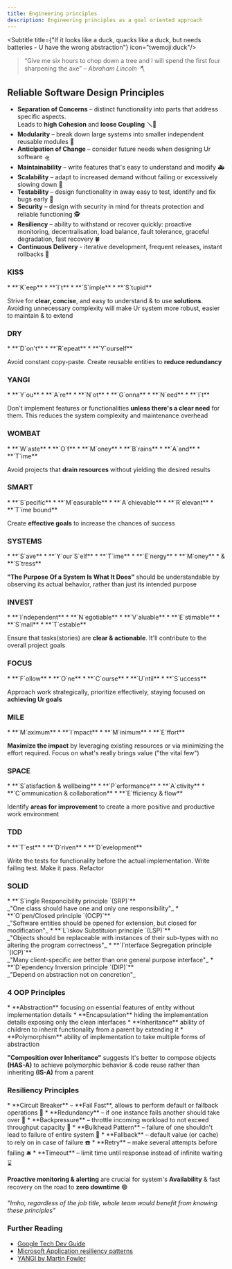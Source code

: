 ```yaml
---
title: Engineering principles
description: Engineering principles as a goal oriented approach
---
```


<Subtitle title={"If it looks like a duck, quacks like a duck, but needs batteries - U have the wrong abstraction"} icon="twemoji:duck"/>

> “Give me six hours to chop down a tree and I will spend the first four sharpening the axe”
> <cite>– Abraham Lincoln 🪓</cite>

## Reliable Software Design Principles

* **Separation of Concerns** – distinct functionality into parts that address specific aspects.<br/>
  Leads to **high Cohesion** and **loose Coupling** 🪛🛞
* **Modularity** – break down large systems into smaller independent reusable modules 🧩
* **Anticipation of Change** – consider future needs when designing Ur software 🛸
* **Maintainability** – write features that's easy to understand and modify 🚑
* **Scalability** – adapt to increased demand without failing or excessively slowing down 🥖
* **Testability** – design functionality in away easy to test, identify and fix bugs early 🐞
* **Security** – design with security in mind for threats protection and reliable functioning 🕵️
* **Resiliency** – ability to withstand or recover quickly: proactive monitoring, decentralisation, load balance, fault tolerance, graceful degradation, fast recovery 🍀️
* **Continuous Delivery** - iterative development, frequent releases, instant rollbacks 📯

### <h3 class="hidden">KISS</h3>
<Card title="KISS" icon="emoji:kiss-mark">
  * **`K`eep**
  * **`I`t**
  * **`S`imple**
  * **`S`tupid**

  Strive for **clear, concise**, and easy to understand & to use **solutions**.
  Avoiding unnecessary complexity will make Ur system more robust, easier to maintain & to extend
</Card>

### <h3 class="hidden">DRY</h3>
<Card title="DRY" icon="emoji:accordion">
  * **`D`on't**
  * **`R`epeat**
  * **`Y`ourself**

  Avoid constant copy-paste. Create reusable entities to **reduce redundancy**
</Card>

### <h3 class="hidden">YANGI</h3>
<Card title="YANGI" icon="emoji:alien-monster">
  * **`Y`ou**
  * **`A`re**
  * **`N`ot**
  * **`G`onna**
  * **`N`eed**
  * **`I`t**

  Don't implement features or functionalities **unless there's a clear need** for them.
  This reduces the system complexity and maintenance overhead
</Card>

### <h3 class="hidden">WOMBAT</h3>
<Card title="WOMBAT" icon="emoji:beaver">
  * **`W`aste**
  * **`O`f**
  * **`M`oney**
  * **`B`rains**
  * **`A`and**
  * **`T`ime**

  Avoid projects that **drain resources** without yielding the desired results
</Card>

### <h3 class="hidden">SMART</h3>
<Card title="SMART" icon="emoji:brain">
  * **`S`pecific**
  * **`M`easurable**
  * **`A`chievable**
  * **`R`elevant**
  * **`T`ime bound**

  Create **effective goals** to increase the chances of success
</Card>

### <h3 class="hidden">SYSTEMS</h3>
<Card title="SYSTEMS" icon="emoji:direct-hit">
  * **`S`ave**
  * **`Y`our`S`elf**
  * **`T`ime**
  * **`E`nergy**
  * **`M`oney**
  * & **`S`tress**

  **"The Purpose Of a System Is What It Does"** should be
  understandable by observing its actual behavior, rather than just its intended purpose
</Card>

### <h3 class="hidden">INVEST</h3>
<Card title="INVEST" icon="emoji:coin">
  * **`I`ndependent**
  * **`N`egotiable**
  * **`V`aluable**
  * **`E`stimable**
  * **`S`mall**
  * **`T`estable**

  Ensure that tasks(stories) are **clear & actionable**. It'll contribute to the overall project goals
</Card>

### <h3 class="hidden">FOCUS</h3>
<Card title="FOCUS" icon="emoji:direct-hit">
  * **`F`ollow**
  * **`O`ne**
  * **`C`ourse**
  * **`U`ntil**
  * **`S`uccess**

  Approach work strategically, prioritize effectively, staying focused on **achieving Ur goals**
</Card>

### <h3 class="hidden">MILE</h3>
<Card title="MILE" icon="emoji:running-shoe">
  * **`M`aximum**
  * **`I`mpact**
  * **`M`inimum**
  * **`E`ffort**

  **Maximize the impact** by leveraging existing resources or via minimizing the effort required.
  Focus on what's really brings value ("the vital few")
</Card>

### <h3 class="hidden">SPACE</h3>
<Card title="SPACE" icon="emoji:milky-way">
  * **`S`atisfaction & wellbeing**
  * **`P`erformance**
  * **`A`ctivity**
  * **`C`ommunication & collaboration**
  * **`E`fficiency & flow**

  Identify **areas for improvement** to create a more positive and productive work environment
</Card>

### <h3 class="hidden">TDD</h3>
<Card title="TDD" icon="emoji:lady-beetle">
  * **`T`est**
  * **`D`riven**
  * **`D`evelopment**

  Write the tests for functionality before the actual implementation.
  Write failing test. Make it pass. Refactor
</Card>

### <h3 class="hidden">SOLID</h3>
<Card title="SOLID" icon="emoji:gem-stone">
  * **`S`ingle Responcibility principle `(SRP)`**<br/>
  _"One class should have one and only one responsibility"_
  * **`O`pen/Closed principle `(OCP)`**<br/>
  _"Software entities should be opened for extension, but closed for modification"_
  * **`L`iskov Substituion principle `(LSP)`**<br/>
  _"Objects should be replaceable with instances of their sub-types with no altering the program correctness"_
  * **`I`nterface Segregation principle `(ICP)`**<br/>
  _"Many client-specific are better than one general purpose interface"_
  * **`D`ependency Inversion principle `(DIP)`**<br/>
  _"Depend on abstraction not on concretion"_
</Card>

### <h3 class="hidden">4 OOP Principles</h3>
<Card title="4 Object-Oriented Programming Principles" icon="emoji:man-beard">
  * **Abstraction** focusing on essential features of entity without implementation details
  * **Encapsulation** hiding the implementation details exposing only the clean interfaces
  * **Inheritance** ability of children to inherit functionality from a parent by extending it
  * **Polymorphism** ability of implementation to take multiple forms of abstraction

  **"Composition over Inheritance"** suggests it's better to compose objects **(HAS-A)** to achieve polymorphic behavior & code reuse
  rather than inheriting **(IS-A)** from a parent
</Card>

### <h3 class="hidden">Resiliency Principles</h3>
<Card title="Resiliency Principles" icon="emoji:four-leaf-clover">
  * **Circuit Breaker** – **Fail Fast**, allows to perform default or fallback operations 🧯
  * **Redundancy** – if one instance fails another should take over 🧻
  * **Backpressure** – throttle incoming workload to not exceed throughput capacity 🚰
  * **Bulkhead Pattern** – failure of one shouldn't lead to failure of entire system 🚢
  * **Fallback** – default value (or cache) to rely on in case of failure ☎️
  * **Retry** – make several attempts before failing 🛎️
  * **Timeout** – limit time until response instead of infinite waiting ⌛

  **Proactive monitoring & alerting** are crucial for system's **Availability** & fast recovery on the road to **zero downtime** 🟢
</Card>

_"Imho, regardless of the job title, whole team would benefit from knowing these principles"_
<TreatMeBtn />

### Further Reading

- [Google Tech Dev Guide](https://techdevguide.withgoogle.com/paths/principles/)
- [Microsoft Application resiliency patterns](https://learn.microsoft.com/en-us/dotnet/architecture/cloud-native/application-resiliency-patterns)
- [YANGI by Martin Fowler](https://martinfowler.com/bliki/Yagni.html)

<script is:inline src="/external-links.js"></script>